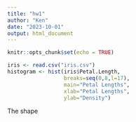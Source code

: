 ```yaml
---
title: "hw1"
author: "Ken"
date: "2023-10-01"
output: html_document
---
```


```r
knitr::opts_chunk$set(echo = TRUE)
```

```r
iris <- read.csv("iris.csv")
histogram <- hist(iris$Petal.Length,
                  breaks=seq(0,8,l=17),
                  main="Petal Lengths",
                  xlab="Petal Lengths",
                  ylab="Density")
```

The shape